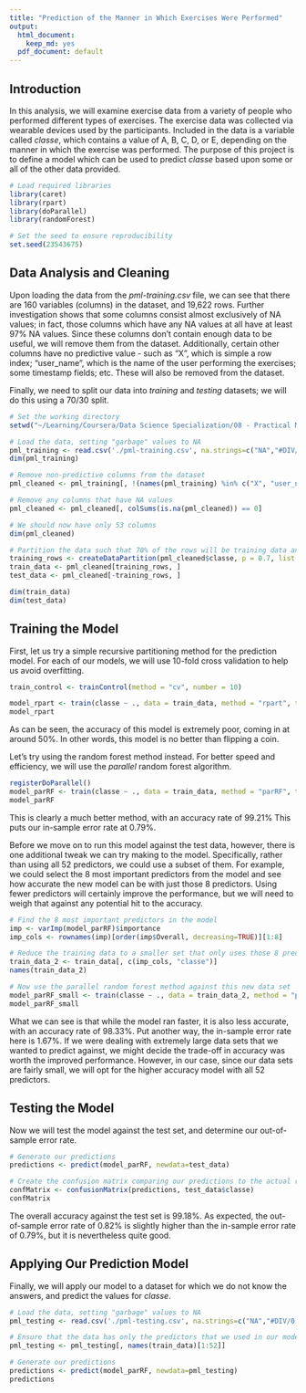 ```yaml
---
title: "Prediction of the Manner in Which Exercises Were Performed"
output:
  html_document:
    keep_md: yes
  pdf_document: default
---
```


## Introduction

In this analysis, we will examine exercise data from a variety of people who performed different types of exercises. The exercise data was collected via wearable devices used by the participants. Included in the data is a variable called _classe_, which contains a value of A, B, C, D, or E, depending on the manner in which the exercise was performed. The purpose of this project is to define a model which can be used to predict _classe_ based upon some or all of the other data provided.

```r

# Load required libraries
library(caret)
library(rpart)
library(doParallel) 
library(randomForest)

# Set the seed to ensure reproducibility
set.seed(23543675)
```

## Data Analysis and Cleaning

Upon loading the data from the _pml-training.csv_ file, we can see that there are 160 variables (columns) in the dataset, and 19,622 rows. Further investigation shows that some columns consist almost exclusively of NA values; in fact, those columns which have any NA values at all have at least 97% NA values. Since these columns don't contain enough data to be useful, we will remove them from the dataset. Additionally, certain other columns have no predictive value - such as "X", which is simple a row index; "user_name", which is the name of the user performing the exercises; some timestamp fields; etc. These will also be removed from the dataset.

Finally, we need to split our data into _training_ and _testing_ datasets; we will do this using a 70/30 split.

```r

# Set the working directory
setwd("~/Learning/Coursera/Data Science Specialization/08 - Practical Machine Learning")

# Load the data, setting "garbage" values to NA
pml_training <- read.csv('./pml-training.csv', na.strings=c("NA","#DIV/0!", ""))
dim(pml_training)

# Remove non-predictive columns from the dataset
pml_cleaned <- pml_training[, !(names(pml_training) %in% c("X", "user_name", "raw_timestamp_part_1", "raw_timestamp_part_2", "cvtd_timestamp", "new_window", "num_window"))]

# Remove any columns that have NA values
pml_cleaned <- pml_cleaned[, colSums(is.na(pml_cleaned)) == 0]

# We should now have only 53 columns
dim(pml_cleaned)

# Partition the data such that 70% of the rows will be training data and the other 30% will be test data
training_rows <- createDataPartition(pml_cleaned$classe, p = 0.7, list = FALSE)
train_data <- pml_cleaned[training_rows, ]
test_data <- pml_cleaned[-training_rows, ]

dim(train_data)
dim(test_data)
```

## Training the Model

First, let us try a simple recursive partitioning method for the prediction model. For each of our models, we will use 10-fold cross validation to help us avoid overfitting.

```r

train_control <- trainControl(method = "cv", number = 10)

model_rpart <- train(classe ~ ., data = train_data, method = "rpart", trControl = train_control)
model_rpart
```

As can be seen, the accuracy of this model is extremely poor, coming in at around 50%. In other words, this model is no better than flipping a coin.

Let's try using the random forest method instead. For better speed and efficiency, we will use the _parallel_ random forest algorithm. 

```r

registerDoParallel()
model_parRF <- train(classe ~ ., data = train_data, method = "parRF", trControl = train_control)
model_parRF
```

This is clearly a much better method, with an accuracy rate of 99.21%  This puts our in-sample error rate at 0.79%.

Before we move on to run this model against the test data, however, there is one additional tweak we can try making to the model. Specifically, rather than using all 52 predictors, we could use a subset of them. For example, we could select the 8 most important predictors from the model and see how accurate the new model can be with just those 8 predictors. Using fewer predictors will certainly improve the performance, but we will need to weigh that against any potential hit to the accuracy.

```r

# Find the 8 most important predictors in the model
imp <- varImp(model_parRF)$importance
imp_cols <- rownames(imp)[order(imp$Overall, decreasing=TRUE)][1:8]

# Reduce the training data to a smaller set that only uses those 8 predictors
train_data_2 <- train_data[, c(imp_cols, "classe")]
names(train_data_2)

# Now use the parallel random forest method against this new data set
model_parRF_small <- train(classe ~ ., data = train_data_2, method = "parRF", trControl = train_control)
model_parRF_small
```

What we can see is that while the model ran faster, it is also less accurate, with an accuracy rate of 98.33%. Put another way, the in-sample error rate here is 1.67%. If we were dealing with extremely large data sets that we wanted to predict against, we might decide the trade-off in accuracy was worth the improved performance. However, in our case, since our data sets are fairly small, we will opt for the higher accuracy model with all 52 predictors.

## Testing the Model

Now we will test the model against the test set, and determine our out-of-sample error rate.

```r

# Generate our predictions
predictions <- predict(model_parRF, newdata=test_data)

# Create the confusion matrix comparing our predictions to the actual results
confMatrix <- confusionMatrix(predictions, test_data$classe)
confMatrix
```

The overall accuracy against the test set is 99.18%. As expected, the out-of-sample error rate of 0.82% is slightly higher than the in-sample error rate of 0.79%, but it is nevertheless quite good.

## Applying Our Prediction Model

Finally, we will apply our model to a dataset for which we do not know the answers, and predict the values for _classe_.

```r
# Load the data, setting "garbage" values to NA
pml_testing <- read.csv('./pml-testing.csv', na.strings=c("NA","#DIV/0!", ""))

# Ensure that the data has only the predictors that we used in our model
pml_testing <- pml_testing[, names(train_data)[1:52]]

# Generate our predictions
predictions <- predict(model_parRF, newdata=pml_testing)
predictions
```
